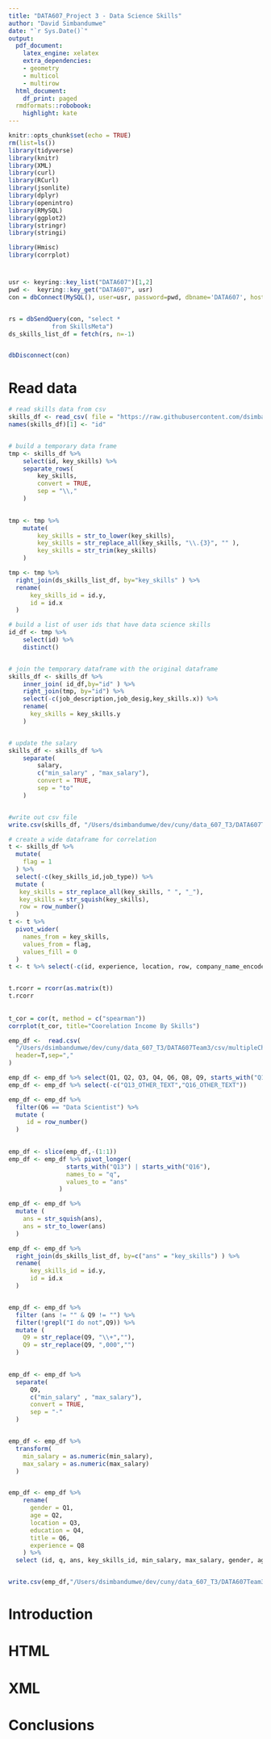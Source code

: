 ```yaml
---
title: "DATA607_Project 3 - Data Science Skills"
author: "David Simbandumwe"
date: "`r Sys.Date()`"
output:
  pdf_document:
    latex_engine: xelatex
    extra_dependencies:
    - geometry
    - multicol
    - multirow
  html_document:
    df_print: paged
  rmdformats::robobook:
    highlight: kate
---
```


```r
knitr::opts_chunk$set(echo = TRUE)
rm(list=ls())
library(tidyverse)
library(knitr)
library(XML)
library(curl)
library(RCurl)
library(jsonlite)
library(dplyr)
library(openintro)
library(RMySQL)
library(ggplot2)
library(stringr)
library(stringi)

library(Hmisc)
library(corrplot)

```



#

```r

usr <- keyring::key_list("DATA607")[1,2]
pwd <-  keyring::key_get("DATA607", usr)
con = dbConnect(MySQL(), user=usr, password=pwd, dbname='DATA607', host='localhost')


rs = dbSendQuery(con, "select * 
            from SkillsMeta")
ds_skills_list_df = fetch(rs, n=-1)


dbDisconnect(con)


```





# Read data
```r

# read skills data from csv
skills_df <- read_csv( file = "https://raw.githubusercontent.com/dsimband/DATA607Team3/master/csv/Final_Train_Dataset.csv")
names(skills_df)[1] <- "id"


# build a temporary data frame 
tmp <- skills_df %>%
    select(id, key_skills) %>%
    separate_rows(
        key_skills,
        convert = TRUE,
        sep = "\\,"
    )
    

tmp <- tmp %>% 
    mutate(
        key_skills = str_to_lower(key_skills),
        key_skills = str_replace_all(key_skills, "\\.{3}", "" ),
        key_skills = str_trim(key_skills)
    )

tmp <- tmp %>% 
  right_join(ds_skills_list_df, by="key_skills" ) %>%
  rename(
      key_skills_id = id.y,
      id = id.x
  )

# build a list of user ids that have data science skills
id_df <- tmp %>%
    select(id) %>%
    distinct()


# join the temporary dataframe with the original dataframe
skills_df <- skills_df %>% 
    inner_join( id_df,by="id" ) %>%
    right_join(tmp, by="id") %>%
    select(-c(job_description,job_desig,key_skills.x)) %>%
    rename(
      key_skills = key_skills.y
    )


# update the salary
skills_df <- skills_df %>%
    separate(
        salary,
        c("min_salary" , "max_salary"),
        convert = TRUE,
        sep = "to"
    )


#write out csv file
write.csv(skills_df, "/Users/dsimbandumwe/dev/cuny/data_607_T3/DATA607Team3/skillsOutput.csv", row.names=FALSE)


```


```r

# create a wide dataframe for correlation
t <- skills_df %>% 
  mutate(
    flag = 1
  ) %>%
  select(-c(key_skills_id,job_type)) %>%
  mutate (
   key_skills = str_replace_all(key_skills, " ", "_"),
   key_skills = str_squish(key_skills),
   row = row_number()
  ) 
t <- t %>%
  pivot_wider(
    names_from = key_skills,
    values_from = flag,
    values_fill = 0
  ) 
t <- t %>% select(-c(id, experience, location, row, company_name_encoded)) 


t.rcorr = rcorr(as.matrix(t))
t.rcorr
    
    
t_cor = cor(t, method = c("spearman"))
corrplot(t_cor, title="Coorelation Income By Skills")

```








```r

emp_df <-  read.csv(
  "/Users/dsimbandumwe/dev/cuny/data_607_T3/DATA607Team3/csv/multipleChoiceResponses.csv", 
  header=T,sep="," 
)

emp_df <- emp_df %>% select(Q1, Q2, Q3, Q4, Q6, Q8, Q9, starts_with("Q13"), starts_with("Q16"))
emp_df <- emp_df %>% select(-c("Q13_OTHER_TEXT","Q16_OTHER_TEXT"))

emp_df <- emp_df %>%
  filter(Q6 == "Data Scientist") %>%
  mutate (
     id = row_number()
  )
 

emp_df <- slice(emp_df,-(1:1))
emp_df <- emp_df %>% pivot_longer(
                starts_with("Q13") | starts_with("Q16"),
                names_to = "q",
                values_to = "ans"
              ) 

emp_df <- emp_df %>% 
  mutate (
    ans = str_squish(ans),
    ans = str_to_lower(ans)
  )

emp_df <- emp_df %>% 
  right_join(ds_skills_list_df, by=c("ans" = "key_skills") ) %>%
  rename(
      key_skills_id = id.y,
      id = id.x
  )


emp_df <- emp_df %>% 
  filter (ans != "" & Q9 != "") %>%
  filter(!grepl("I do not",Q9)) %>%
  mutate (
    Q9 = str_replace(Q9, "\\+",""),
    Q9 = str_replace(Q9, ",000","")
  )

  
emp_df <- emp_df %>% 
  separate(
      Q9,
      c("min_salary" , "max_salary"),
      convert = TRUE,
      sep = "-"
  ) 


emp_df <- emp_df %>%
  transform(
    min_salary = as.numeric(min_salary),
    max_salary = as.numeric(max_salary)
  )


emp_df <- emp_df %>%
    rename(
      gender = Q1,
      age = Q2,
      location = Q3,
      education = Q4,
      title = Q6,
      experience = Q8
    ) %>%
  select (id, q, ans, key_skills_id, min_salary, max_salary, gender, age, location, education, title, experience)


write.csv(emp_df,"/Users/dsimbandumwe/dev/cuny/data_607_T3/DATA607Team3/multipleChoiceOutput.csv")

```




# Introduction





# HTML



# XML



# Conclusions













